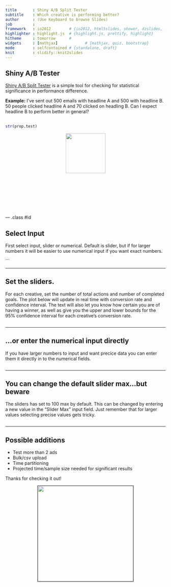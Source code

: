 ```yaml
---
title       : Shiny A/B Split Tester
subtitle    : Which creative is performing better?
author      : (Use Keyboard to browse Slides)
job         : 
framework   : io2012        # {io2012, html5slides, shower, dzslides, ...}
highlighter : highlight.js  # {highlight.js, prettify, highlight}
hitheme     : tomorrow      # 
widgets     : [mathjax]            # {mathjax, quiz, bootstrap}
mode        : selfcontained # {standalone, draft}
knit        : slidify::knit2slides
---
```



## Shiny A/B Tester


<script>
 (function(d, t) {s
    var g = d.createElement(t),
        s = d.getElementsByTagName(t)[0];
    g.src = 'http://assets.gfycat.com/js/gfyajax-0.517d.js';
    s.parentNode.insertBefore(g, s);
}(document, 'script'));
</script>

<a href ="https://maximusdecimusmeridius.shinyapps.io/ABtest/">Shiny A/B Split Tester</a> is a simple tool for checking for statistical significance
in performance difference.

__Example:__ I've sent out 500 emails with headline A and 500 with headline B.
50 people clicked headline A and 70 clicked on headling B. Can I expect headline B to perform better in general?
<br><br>
```r
str(prop.test)
```
<center>
<img src="http://mojomedialabs.com/wp-content/uploads/2012/06/ab-testing1.png" height = "125" />
</center>
<br><br><br><br><br><br>


--- .class #id 

## Select Input
First select input, slider or numerical. Default is slider, but if for larger numbers it will be easier to use numerical input
if you want exact numbers.
<center>
<img class="gfyitem" data-id="ThatMealyAngora" />
</center>

```

---

## Set the sliders.
For each creative, set the number of total actions and number of completed goals. The plot below will update in real time
with conversion rate and confidence interval. The text will also let you know how certain you are of having a winner, as well
as give you the upper and lower bounds for the 95% confidence interval for each creative's conversion rate.


<center>
<img class="gfyitem" data-id="JoyfulFluffyKitty" />
</center>


---

## ...or enter the numerical input directly
If you have larger numbers to input and want precice data you can enter them it directly in to the numerical fields.

<center>
<img class="gfyitem" data-id="DizzyRareHoatzin" />
</center>


---

## You can change the default slider max...but beware

The sliders has set to 100 max by default. This can be changed by entering a new value 
in the "Slider Max" input field. Just remember that for larger values selecting precise values gets tricky.

<center>
<img class="gfyitem" data-id="AlarmingAgileInganue" />
</center>


---

## Possible additions

* Test more than 2 ads
* Bulk/csv upload
* Time partitioning
* Projected time/sample size needed for significant results

Thanks for checking it out! <br>


<div style = >
<center>
<img src="http://i.dailymail.co.uk/i/pix/2009/07/26/article-1202220-05D17482000005DC-736_468x388.jpg" height = "300" border = "1" />
</center>
</div>


